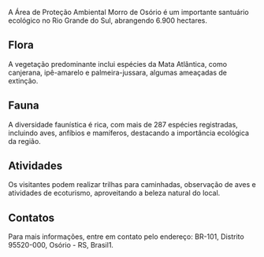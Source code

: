 A Área de Proteção Ambiental Morro de Osório é um importante santuário ecológico no Rio Grande do Sul, abrangendo 6.900 hectares.

## Flora

A vegetação predominante inclui espécies da Mata Atlântica, como canjerana, ipê-amarelo e palmeira-jussara, algumas ameaçadas de extinção.

## Fauna

A diversidade faunística é rica, com mais de 287 espécies registradas, incluindo aves, anfíbios e mamíferos, destacando a importância ecológica da região.

## Atividades

Os visitantes podem realizar trilhas para caminhadas, observação de aves e atividades de ecoturismo, aproveitando a beleza natural do local.

## Contatos

Para mais informações, entre em contato pelo endereço: BR-101, Distrito 95520-000, Osório - RS, Brasil1.
